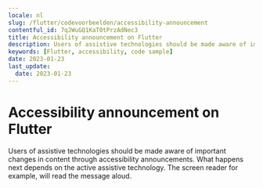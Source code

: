 ```yaml
---
locale: nl
slug: /flutter/codevoorbeelden/accessibility-announcement
contentful_id: 7qJWuGQ1KaT0tPrzAdNec3
title: Accessibility announcement on Flutter
description: Users of assistive technologies should be made aware of important changes in content through accessibility announcements.
keywords: [Flutter, accessibility, code sample]
date: 2023-01-23
last_update:
  date: 2023-01-23
---
```


# Accessibility announcement on Flutter

Users of assistive technologies should be made aware of important changes in content through accessibility announcements. What happens next depends on the active assistive technology. The screen reader for example, will read the message aloud.

<CodeSample id="accessibility-announcement" framework="flutter" locale="nl"/>
